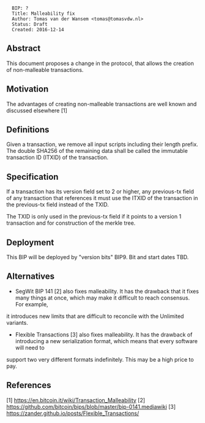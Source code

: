 <pre>
  BIP: ?
  Title: Malleability fix
  Author: Tomas van der Wansem <tomas@tomasvdw.nl>
  Status: Draft
  Created: 2016-12-14
</pre>

==Abstract==

This document proposes a change in the protocol, that allows the creation of non-malleable transactions.

==Motivation==

The advantages of creating non-malleable transactions are well known and discussed elsewhere [1]

==Definitions==

Given a transaction, we remove all input scripts including their length prefix. The double SHA256 of the remaining data
shall be called the immutable transaction ID (ITXID) of the transaction.

==Specification==

If a transaction has its version field set to 2 or higher, any previous-tx field of any transaction that references it
must use the ITXID of the transaction in the previous-tx field instead of the TXID.

The TXID is only used in the previous-tx field if it points to a version 1 transaction and for construction of the merkle tree.

== Deployment ==

This BIP will be deployed by "version bits" BIP9. Bit and start dates TBD.

== Alternatives ==

* SegWit BIP 141 [2] also fixes malleability. It has the drawback that it fixes many things at once, which may make it difficult to reach consensus. For example, 
it introduces new limits that are difficult to reconcile with the Unlimited variants.

* Flexible Transactions [3] also fixes malleability. It has the drawback of introducing a new serialization format, which means that every software will need to 
support two very different formats indefinitely. This may be a high price to pay.


==References==

[1] https://en.bitcoin.it/wiki/Transaction_Malleability
[2] https://github.com/bitcoin/bips/blob/master/bip-0141.mediawiki
[3] https://zander.github.io/posts/Flexible_Transactions/
